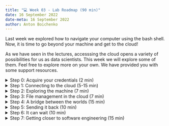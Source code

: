 ```yaml
---
title: "💻 Week 03 - Lab Roadmap (90 min)"
date: 16 September 2022
date-meta: 16 September 2022
author: Anton Boichenko
---
```


Last week we explored how to navigate your computer using the bash shell. Now, it is time to go beyond your machine and get to the cloud! 

As we have seen in the lectures, accesssing the cloud opens a variety of possibilities for us as data scientists. This week we will explore some of them. Feel free to explore more on your own. We have provided you with some support resources. 

<details><summary>Step 0: Acquire your credentials  (2 min)</summary>
<p></p>
You will need a username to connect to the cloud. It is `student_<LSE_ID>` where `<LSE_ID>` is your LSE ID. For instance, if your ID is 20220000, your username will be `student_20220000`. You will use it for connecting to the virtual machine.

</details>

<details><summary>Step 1: Connecting to the cloud (5-15 min)</summary>

## Step 1: Connecting to the cloud
<p></p>

The first thing we will do is we will connect to the cloud. This will be done using an SSH connection. There are differences between UNIX systems and others in the way they work with SSH. Choose the OS you are using and follow the steps to connect to the cloud. 

<details class="special"> <summary> ![](/figures/logos/windows_logo.svg){height="1em" fig-align="left" vertical-align="middle" fig-alt="Windows logo"} Windows users </summary>
<p></p>

There are various SSH clients that you can use for Windows. Here we explore the one called **PuTTY**. You will need to follow the steps below to establish an SSH connection. 

🎯 **ACTION POINTS**

1. Go to [this website](https://www.chiark.greenend.org.uk/~sgtatham/putty/latest.html) and download the installation file.
2. Install PuTTY using the installation file.
3. Launch PuTTY.
4. Navigate to the `Host Name (or IP address)` box and enter the host address of our machine which is `ec2-18-170-39-14.eu-west-2.compute.amazonaws.com`
5. Click **Open**.  
   If you see a secrutiy alert pop up, simply click **Accept**. 
6. Enter your username and your password (which is at this point your username).    
   The first time you login, you need to give a new password for your account. Type your current password and then make a new password as instructed. Note that it may fail to update the password because the password is too simple. Try to make more complex pattern in this case. It is recommended to have at least 8 characters with the combination of letters and numbers.

Once the password is updated, the connection will be closed and you need to reopen a connection using PuTTY. If your conection has been successfull, you will see a message starting with "Welcome to Ubuntu". Ask your teacher to check if it is done correctly. 

Viola! Now you are connected to the cloud!

> If you wish to close your connection to the cloud simply write `exit` and hit enter. 

</details>

<details class="special"> <summary> ![](/figures/logos/apple_logo.svg){height="1em" fig-align="left" vertical-align="middle" fig-alt="Apple logo"} macOS, Linux or WSL (Windows Subsystem for Linux) users </summary>
<p></p>

Luckily for macOS and Linux users the connection to the SSH is much simpler. You will see that following the steps below. 

🎯 **ACTION POINTS** 

1. Open the terminal.
2. Type the following command after replacing `<username>` with your actual username.  

    ```bash
     ssh <username>@ec2-18-170-39-14.eu-west-2.compute.amazonaws.com
    ```
3. Enter your password (which is at this point your username).    
   The first time you login, you need to give a new password for your account. Type your current password and then make a new password as instructed. Note that it may fail to update the password because the password is too simple. Try to make more complex pattern in this case. It is recommended to have at least 8 characters with the combination of letters and numbers.

Viola! Now you are connected to the cloud! 

> If you wish to close your connection to the cloud simply write `exit` and hit enter. 

</details></details>


<details><summary>Step 2: Exploring the machine (7 min)</summary>

## Step 2: Exploring the machine

Now when you have connected to the cloud machine, you can explore it! Basically you are now inside a computer but it is running on a cloud server. It means that we can run the same commands as we ran locally last week.

If you follow the instructions below you will see that the cloud machine is very similar to your local one.

🎯 **ACTION POINTS** 

1. Use the `pwd` and `$HOME` commands to understand whether you are in your home directory.

2. Does your cloud machine have any files stored? Maybe any hidden files?  
    *If you forgot how to answer those questions feel free to use the materials from last week.*

3. Can you access the root directory of the machine? If so, what are the folders inside the root directory?

4. Come back to your home directory to continue the exercises.  
    *If you experience any difficulties, ask your teacher for help.*

</details>

<details><summary> Step 3: File management in the cloud (7 min)</summary>
## Step 3: File management in the cloud

Now, you can see that the cloud machine is very similar to your local one. It means that we can also create files and directories there! 

Let's try doing it together!

🎯 **ACTION POINTS** 

1. Make sure you are in you home directory using `cd` and `pwd`.
2. Create a folder called `<username>_files`. Make sure to replace `username` with your actual username. 
3. Go to this folder and create a file called `secret_name.txt`.
4. Save the name of **your favorite place to eat** in the file. It must be kept very secret. We don't need this place to be too crowded, do we?
5. Create another file called `secret_address.txt`.
4. Save the address of the same place there.

Perfect! Now we have two (very secret) files in our system. In the next step we will explore how to send these files to your machine. 

</details>

<details><summary> Step 4: A bridge between the worlds (15 min)</summary>
## Step 4: A bridge between the worlds 

In the first steps of this lab we have extablished a secure connection between our computer and the cloud machine. Using this channel we can not only send commands but also send and recieve files. In order to do that we will use the `scp` command that stands for "secure copy". Follow the steps below to save the secrets files you created above to your computer. 

Generally the `scp` commands work in the following way:

```bash
 scp location_1/file location_2/file
```

It means that we are copying a file from `location_1` to `location_2`. Let's see how it's done with the cloud. 

🎯 **ACTION POINTS** 


1. Exit the cloud machine using the following code:

 ```bash
     exit 
```
2.  To copy the `secret_name.txt` file from your cloud machine use the following command. Make sure you have replaced all the `<username>`s with your actual username. 

    ```bash
     scp <username>@ec2-18-170-39-14.eu-west-2.compute.amazonaws.com:/home/<username>/<username>_files/secret_name.txt .
    ```

    ❗ **Important**   
    We would encourage you to pay attention to several things here: 
    1. There is a **period symbol** at the end of the code. This period stands for you currentl location on your local machine. You remember that the `scp` command takes two locations - the one we copy the file **from** and the one we copy the file **to**. A period here basically says "Copy it right here". 
    2. You can see that the actual path to the file on your virtual machine is specified after the hostname followed by a colon. First we specify the username, then the hostname and then the path inside of the machine. 

3. Make sure the file is copied to the chosen directory. 
4. But what if we wanted to copy **all the files** from the folder or the folder itself? For that we can avoid specifying the whole path to a concrete file and simply replace the name of the file with an asterisk:

    ```bash
     scp <username>@ec2-18-170-39-14.eu-west-2.compute.amazonaws.com:/home/<username>/<username>_files/* .
    ```

    This way we copy all the files from the `<username>_files` folder. 
    
    Should you wish to copy the **folder itself**, use the path to the folder. You will also add the `-r` (for _recursive_) option in the code as shown below.

    ```bash
     scp -r <username>@ec2-18-170-39-14.eu-west-2.compute.amazonaws.com:/home/<username>/<username>_files .
    ```

    **Make sure both commands worked for you.**

</details>

<details><summary>Step 5: Sending it back (10 min)</summary>
## Step 5: Sending it back

We have just learned how to copy files **from** the cloud. The last task for us today is to send files **to** the cloud machine. 


🎯 **ACTION POINTS** 

1. Choose any directory you want on your local machine and `cd` there. 
2. Create a file called `secret_dish.txt` and save the name of your favorite dish there. 
3. 🤔 Stop for a second. Do you think you can gues the way to copy this file to your cloud machine using your already acquired knowledge? 
    We hid the solution for you to experiment. 

<details><summary> Solution </summary>

4. Use the code below to copy your file to the cloud machine. Make sure to replace the `<username>`s with your actual username. 

    ```bash
     scp secret_dish.txt <username>@ec2-18-170-39-14.eu-west-2.compute.amazonaws.com:/home/<username>/<username>_files
    ```

</details>

5. Log in to your virtual machine and check if the file is there. 

</details>
</details>


<details><summary>Step 6: It can wait (10 min)</summary>
## Step 6: It can wait 

Great job so far! You have managed to connect to the cloud machine, navigate it and even exchange files with it. Now it's time to get to the most exciting part! Running code on the cloud! This is what you would usually use the cloud for. Imagine you need to process millions of rows of data and you computer would take ages to do that. A cloud can help here by executing it for you without taking the resources of your computer.

Let's do it, but before that we will learn how to do a very interesting trick. 

🎯 **ACTION POINTS** 

1. Open a new bash shell window on your local machine. 
2. Navigate to a directory of your choice or create one. 
3. Create a new file called `waiting.py` and include the following code inside:

    ```python
    import time
    time.sleep(10)

    print('The waiting is complete.')
    ```

    This file launches a script that waits for 10 seconds and then prints *'The waiting is complete.'*. 
    You might think that it doesn't make sense. However, let us show you something...

4. Run this Python script in the following way:

    ```bash
    python waiting.py
    ```

    What did it do? Hopefully, exactly what was expected. It waited for 10 seconds and then printed one sentence. 
    You might have noticed that you **could not** execute commands while it was running. But what if we could!

5. Try running the following code:

    ```bash
    python waiting.py &
    ```

    Do you see the difference? Can you now run `whoami` or `ls` while we wait for the code to run? 

Well done! Now you have learned how to create and run Python scripts in your terminal and also do things in parallel. Shall we try it in the cloud?

</details>

<details><summary>Step 7: Getting closer to software engineering (15 min)</summary>
## Step 7: Getting closer to software engineering 

Let's now explore the same operations in the cloud. 

🎯 **ACTION POINTS** 

1. Connect to the virtual machine.
2. Creat a folder called `test_code`.
3. Create a file called `test.py` or `test.R` depending on what language you want to use (for Python and R, respectively).
4. In the file 
    * create a variable called `age`
    * assign it with your age 
    * make the machine wait for 5 seconds (`time.sleep(5)` in Python or `Sys.sleep(5)` in R)
    * use `print()` function to print your age 
5. Use the following code to execute your script on the cloud:

    ```bash
     python test.py
    ```

    *or*

    ```bash
     Rscript test.R
    ```
6. Does it print your age?
7. Go ahead and experiment with using the `&` operator. It really comes in handy if you want your cloud machine to contine running without you constantly monitoring it. 

You can check out the tuttorial on how to run [Python scripts](https://www.freecodecamp.org/news/run-python-script-how-to-execute-python-shell-commands-in-terminal/) ot [R scripts](https://bookdown.org/pdr_higgins/rmrwr/cmd-line.html#what-about-r) to help you. 

</details>